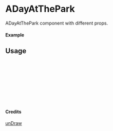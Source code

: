 
<Meta of={ADayAtThePark} title="unDraw/ADayAtThePark" />

# ADayAtThePark

ADayAtThePark component with different props.

#### Example

<Canvas of={ADayAtThePark.Primary} />

## Usage

```ts
import { ADayAtThePark } from "yadl-ui";

const Example = () => {
  return (
      <ADayAtThePark />
  );
};

export default Example;
```

#### Credits
[unDraw](https://undraw.co/illustrations)
